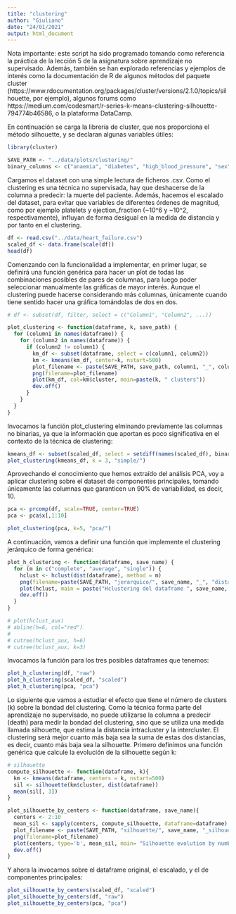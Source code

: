 ```yaml
---
title: "clustering"
author: "Giuliano"
date: "24/01/2021"
output: html_document
---
```


Nota importante: este script ha sido programado tomando como referencia la práctica de la lección 5 de la asignatura sobre aprendizaje no supervisado. Además,  también se han explorado referencias y ejemplos de interés como la documentación de R de algunos métodos del paquete cluster (https://www.rdocumentation.org/packages/cluster/versions/2.1.0/topics/silhouette, por ejemplo), algunos forums como https://medium.com/codesmart/r-series-k-means-clustering-silhouette-794774b46586, o la plataforma DataCamp.

En continuación se carga la librería de cluster, que nos proporciona el método silhouette, y se declaran algunas variables útiles:

```r
library(cluster)

SAVE_PATH <- "../data/plots/clustering/"
binary_columns <- c("anaemia", "diabetes", "high_blood_pressure", "sex", "smoking", "death")
```


Cargamos el dataset con una simple lectura de ficheros .csv. Como el clustering es una técnica no supervisada, hay que deshacerse de la columna a predecir: la muerte del paciente. Además, hacemos el escalado del dataset, para evitar que variables de diferentes órdenes de magnitud, como por ejemplo platelets y ejection_fraction (~10^6 y ~10^2, respectivamente), influyan de forma desigual en la medida de distancia y por tanto en el clustering.

```r
df <- read.csv("../data/heart_failure.csv")
scaled_df <- data.frame(scale(df))
head(df)
```

Comenzando con la funcionalidad a implementar, en primer lugar, se definirá una función genérica para hacer un plot de todas las combinaciones posibles de pares de columnas, para luego poder seleccionar manualmente las gráficas de mayor interés. Aunque el clustering puede hacerse considerando más columnas, únicamente cuando tiene sentido hacer una gráfica tomándolas de dos en dos.

```r
# df <- subset(df, filter, select = c("Column1", "Column2", ...))

plot_clustering <- function(dataframe, k, save_path) {
  for (column1 in names(dataframe)) {
    for (column2 in names(dataframe)) {
      if (column2 != column1) {
        km_df <- subset(dataframe, select = c(column1, column2))
        km <- kmeans(km_df, center=k, nstart=500)
        plot_filename <- paste(SAVE_PATH, save_path, column1, "_", column2, "_", "k_", k, ".png", sep = "")
        png(filename=plot_filename)
        plot(km_df, col=km$cluster, main=paste(k, " clusters"))
        dev.off()
      }
    }
  }
}
```

Invocamos la función plot_clustering elminando previamente las columnas no binarias, ya que la información que aportan es poco significativa en el contexto de la técnica de clustering:

```r
kmeans_df <- subset(scaled_df, select = setdiff(names(scaled_df), binary_columns))
plot_clustering(kmeans_df, k = 3, "simple/")
```

Aprovechando el conocimiento que hemos extraído del análisis PCA, voy a aplicar clustering sobre el dataset de componentes principales, tomando únicamente las columnas que garanticen un 90% de variabilidad, es decir, 10.

```r
pca <- prcomp(df, scale=TRUE, center=TRUE)
pca <- pca$x[,1:10]

plot_clustering(pca, k=5, "pca/")
```

A continuación, vamos a definir una función que implemente el clustering jerárquico de forma genérica:

```r
plot_h_clustering <- function(dataframe, save_name) {
  for (m in c("complete", "average", "single")) {
    hclust <- hclust(dist(dataframe), method = m)
    png(filename=paste(SAVE_PATH, "jerarquico/", save_name, "_", "distance_", m, ".png", sep = ""))
    plot(hclust, main = paste("Hclustering del dataframe ", save_name, " con distancia: '", m, "'", sep=""))
    dev.off()
  }
}

# plot(hclust_aux)
# abline(h=6, col="red")
# 
# cutree(hclust_aux, h=6)
# cutree(hclust_aux, k=3)
```

Invocamos la función para los tres posibles dataframes que tenemos:

```r
plot_h_clustering(df, "raw")
plot_h_clustering(scaled_df, "scaled")
plot_h_clustering(pca, "pca")
```

Lo siguiente que vamos a estudiar el efecto que tiene el número de clusters (k) sobre la bondad del clustering. Como la técnica forma parte del aprendizaje no supervisado, no puede utilizarse la columna a predecir (death) para medir la bondad del clustering, sino que se utiliza una medida llamada silhouette, que estima la distancia intracluster y la intercluster. El clustering será mejor cuanto más baja sea la suma de estas dos distancias, es decir, cuanto más baja sea la silhouette. Primero definimos una función genérica que calcule la evolución de la silhouette según k: 

```r
# silhouette
compute_silhouette <- function(dataframe, k){
  km <- kmeans(dataframe, centers = k, nstart=500)
  sil <- silhouette(km$cluster, dist(dataframe))
  mean(sil[, 3])
}

plot_silhouette_by_centers <- function(dataframe, save_name){
  centers <- 2:10
  mean_sil <- sapply(centers, compute_silhouette, dataframe=dataframe)
  plot_filename <- paste(SAVE_PATH, "silhouette/", save_name, "_silhouette_evolution.png", sep = "")
  png(filename=plot_filename)
  plot(centers, type='b', mean_sil, main= "Silhouette evolution by number of centers", xlab='Number of centers', ylab='Silhouette', frame=FALSE)
  dev.off()
}
```

Y ahora la invocamos sobre el dataframe original, el escalado, y el de componentes principales:

```r
plot_silhouette_by_centers(scaled_df, "scaled")
plot_silhouette_by_centers(df, "raw")
plot_silhouette_by_centers(pca, "pca")
```

